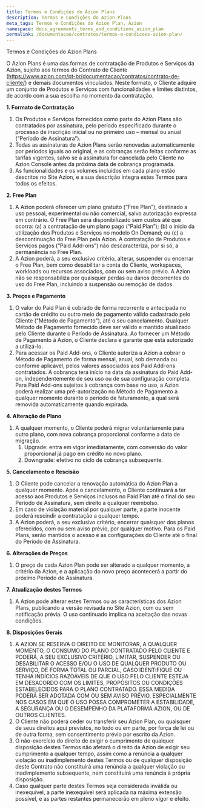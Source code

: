 ```yaml
---
title: Termos e Condições do Azion Plans
description: Termos e Condições do Azion Plans
meta_tags: Termos e Condições do Azion Plan, Azion
namespace: docs_agreements_terms_and_conditions_azion_plan
permalink: /documentacao/contratos/termos-e-condicoes-azion-plan/
---
```


Termos e Condições do Azion Plans

O Azion Plans é uma das formas de contratação de Produtos e Serviços da Azion, sujeito aos termos do Contrato de Cliente (https://www.azion.com/pt-br/documentacao/contratos/contrato-de-cliente/) e demais documentos vinculados. Neste formato, o Cliente adquire um conjunto de Produtos e Serviços com funcionalidades e limites distintos, de acordo com a sua escolha no momento da contratação.

**1. Formato de Contratação**

1. Os Produtos e Serviços fornecidos como parte do Azion Plans são contratados por assinatura, pelo período especificado durante o processo de inscrição inicial ou no primeiro uso – mensal ou anual (“Período de Assinatura”).
2. Todas as assinaturas de Azion Plans serão renovadas automaticamente por períodos iguais ao original, e as cobranças serão feitas conforme as tarifas vigentes, salvo se a assinatura for cancelada pelo Cliente no Azion Console antes da próxima data de cobrança programada.
3. As funcionalidades e os volumes incluídos em cada plano estão descritos no Site Azion, e a sua descrição integra estes Termos para todos os efeitos.

**2. Free Plan**

1. A Azion poderá oferecer um plano gratuito (“Free Plan”), destinado a uso pessoal, experimental ou não comercial, salvo autorização expressa em contrário. O Free Plan será disponibilizado sem custos até que ocorra: (a) a contratação de um plano pago (“Paid Plan”); (b) o início da utilização dos Produtos e Serviços no modelo On Demand; ou (c) a descontinuação do Free Plan pela Azion. A contratação de Produtos e Serviços pagos (“Paid Add-ons”) não descaracteriza, por si só, a permanência no Free Plan.
2. A Azion poderá, a seu exclusivo critério, alterar, suspender ou encerrar o Free Plan, bem como desabilitar a conta do Cliente, workspaces, workloads ou recursos associados, com ou sem aviso prévio. A Azion não se responsabiliza por quaisquer perdas ou danos decorrentes do uso do Free Plan, incluindo a suspensão ou remoção de dados.

**3. Preços e Pagamento**

1. O valor do Paid Plan é cobrado de forma recorrente e antecipada no cartão de crédito ou outro meio de pagamento válido cadastrado pelo Cliente ("Método de Pagamento"), até o seu cancelamento. Qualquer Método de Pagamento fornecido deve ser válido e mantido atualizado pelo Cliente durante o Período de Assinatura. Ao fornecer um Método de Pagamento à Azion, o Cliente declara e garante que está autorizado a utilizá-lo.
2. Para acessar os Paid Add-ons, o Cliente autoriza a Azion a cobrar o Método de Pagamento de forma mensal, anual, sob demanda ou conforme aplicável, pelos valores associados aos Paid Add-ons contratados. A cobrança terá início na data da assinatura do Paid Add-on, independentemente de seu uso ou de sua configuração completa. Para Paid Add-ons sujeitos à cobrança com base no uso, a Azion poderá realizar uma pré-autorização no Método de Pagamento a qualquer momento durante o período de faturamento, a qual será removida automaticamente quando expirada.

**4. Alteração de Plano**

1. A qualquer momento, o Cliente poderá migrar voluntariamente para outro plano, com nova cobrança proporcional conforme a data de migração.
    1. Upgrade: entra em vigor imediatamente, com conversão do valor proporcional já pago em crédito no novo plano.
    2. Downgrade: efetivo no ciclo de cobrança subsequente.

**5. Cancelamento e Rescisão**

1. O Cliente pode cancelar a renovação automática do Azion Plan a qualquer momento. Após o cancelamento, o Cliente continuará a ter acesso aos Produtos e Serviços inclusos no Paid Plan até o final do seu Período de Assinatura, sem direito a qualquer reembolso.
2. Em caso de violação material por qualquer parte, a parte inocente poderá rescindir a contratação a qualquer tempo.
3. A Azion poderá, a seu exclusivo critério, encerrar quaisquer dos planos oferecidos, com ou sem aviso prévio, por qualquer motivo. Para os Paid Plans, serão mantidos o acesso e as configurações do Cliente até o final do Período de Assinatura.

**6. Alterações de Preços**

1. O preço de cada Azion Plan pode ser alterado a qualquer momento, a critério da Azion, e a aplicação do novo preço acontecerá a partir do próximo Período de Assinatura.

**7. Atualização destes Termos**

1. A Azion pode alterar estes Termos ou as características dos Azion Plans, publicando a versão revisada no Site Azion, com ou sem notificação prévia. O uso continuado implica na aceitação das novas condições.

**8. Disposições Gerais**

1. A AZION SE RESERVA O DIREITO DE MONITORAR, A QUALQUER MOMENTO, O CONSUMO DO PLANO CONTRATADO PELO CLIENTE E PODERÁ, A SEU EXCLUSIVO CRITÉRIO, LIMITAR, SUSPENDER OU DESABILITAR O ACESSO E/OU O USO DE QUALQUER PRODUTO OU SERVIÇO, DE FORMA TOTAL OU PARCIAL, CASO IDENTIFIQUE OU TENHA INDÍCIOS RAZOÁVEIS DE QUE O USO PELO CLIENTE ESTEJA EM DESACORDO COM OS LIMITES, PROPÓSITOS OU CONDIÇÕES ESTABELECIDOS PARA O PLANO CONTRATADO. ESSA MEDIDA PODERÁ SER ADOTADA COM OU SEM AVISO PRÉVIO, ESPECIALMENTE NOS CASOS EM QUE O USO POSSA COMPROMETER A ESTABILIDADE, A SEGURANÇA OU O DESEMPENHO DA PLATAFORMA AZION, OU DE OUTROS CLIENTES.
2. O Cliente não poderá ceder ou transferir seu Azion Plan, ou quaisquer de seus direitos aqui previstos, no todo ou em parte, por força de lei ou de outra forma, sem consentimento prévio por escrito da Azion.
3. O não-exercício do direito de exigir o cumprimento de qualquer disposição destes Termos não afetará o direito da Azion de exigir seu cumprimento a qualquer tempo, assim como a renúncia a qualquer violação ou inadimplemento destes Termos ou de qualquer disposição deste Contrato não constituirá uma renúncia a qualquer violação ou inadimplemento subsequente, nem constituirá uma renúncia à própria disposição.
4. Caso qualquer parte destes Termos seja considerada inválida ou inexequível, a parte inexequível será aplicada na máxima extensão possível, e as partes restantes permanecerão em pleno vigor e efeito.
